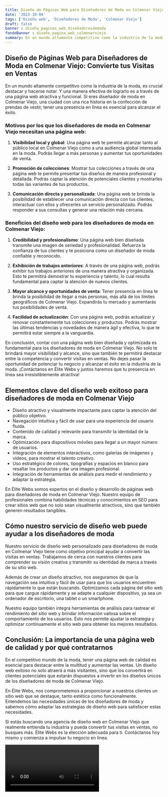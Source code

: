 ```yaml
---
title: Diseño de Páginas Web para Diseñadores de Moda en Colmenar Viejo
date: '2023-10-04'
tags: ['Diseño web', 'Diseñadores de Moda', 'Colmenar Viejo']
draft: false
banner : diseño_paginas_web_diseñadoresdemoda
fondoBanner : diseño_pagina_web_colmenarviejo
summary: En un mundo altamente competitivo como la industria de la moda, es crucial destacar y hacerse notar. Y una manera efectiva de lograrlo es a través de una página web atractiva y funcional. Si eres diseñador de moda en Colmenar Viejo, una ciudad con una rica historia en la confección de prendas de vestir, tener una presencia en línea es esencial para alcanzar el éxito.
---
```


## **Diseño de Páginas Web para Diseñadores de Moda en Colmenar Viejo: Convierte tus Visitas en Ventas**

En un mundo altamente competitivo como la industria de la moda, es crucial destacar y hacerse notar. Y una manera efectiva de lograrlo es a través de una página web atractiva y funcional. Si eres diseñador de moda en Colmenar Viejo, una ciudad con una rica historia en la confección de prendas de vestir, tener una presencia en línea es esencial para alcanzar el éxito.

### **Motivos por los que los diseñadores de moda en Colmenar Viejo necesitan una página web:**

1. **Visibilidad local y global**: Una página web te permite alcanzar tanto al público local en Colmenar Viejo como a una audiencia global interesada en la moda. Podrás llegar a más personas y aumentar tus oportunidades de venta.

2. **Promoción de colecciones**: Mostrar tus colecciones a través de una página web te permite presentar tus diseños de manera profesional y detallada. Podrás captar la atención de potenciales clientes y mostrarles todas las variantes de tus productos.

3. **Comunicación directa y personalizada**: Una página web te brinda la posibilidad de establecer una comunicación directa con tus clientes, interactuar con ellos y ofrecerles un servicio personalizado. Podrás responder a sus consultas y generar una relación más cercana.

### **Beneficios del diseño web para los diseñadores de moda en Colmenar Viejo:**

1. **Credibilidad y profesionalismo**: Una página web bien diseñada transmite una imagen de seriedad y profesionalidad. Refuerza la confianza de tus clientes y te posiciona como un diseñador de moda confiable y reconocido.

2. **Exhibición de trabajos anteriores**: A través de una página web, podrás exhibir tus trabajos anteriores de una manera atractiva y organizada. Esto te permitirá demostrar tu experiencia y talento, lo cual resulta fundamental para captar la atención de nuevos clientes.

3. **Mayor alcance y oportunidades de venta**: Tener presencia en línea te brinda la posibilidad de llegar a más personas, más allá de los límites geográficos de Colmenar Viejo. Expandirás tu mercado y aumentarás tus posibilidades de venta.

4. **Facilidad de actualización**: Con una página web, podrás actualizar y renovar constantemente tus colecciones y productos. Podrás mostrar las últimas tendencias y novedades de manera ágil y efectiva, lo que te permitirá estar siempre a la vanguardia.

En conclusión, contar con una página web bien diseñada y optimizada es fundamental para los diseñadores de moda en Colmenar Viejo. No solo te brindará mayor visibilidad y alcance, sino que también te permitirá destacar entre la competencia y convertir visitas en ventas. No dejes pasar la oportunidad de potenciar tu negocio y alcanzar el éxito en la industria de la moda. ¡Contáctanos en Élite Webs y juntos haremos que tu presencia en línea sea irresistiblemente atractiva!

<GifSeo />

<Cta />

## Elementos clave del diseño web exitoso para diseñadores de moda en Colmenar Viejo

- Diseño atractivo y visualmente impactante para captar la atención del público objetivo.
- Navegación intuitiva y fácil de usar para una experiencia del usuario fluida.
- Contenido de calidad y relevante para transmitir la identidad de la marca.
- Optimización para dispositivos móviles para llegar a un mayor número de usuarios.
- Integración de elementos interactivos, como galerías de imágenes y videos, para mostrar el talento creativo.
- Uso estratégico de colores, tipografías y espacios en blanco para resaltar los productos y dar una imagen profesional.
- Integración de herramientas de análisis para medir el rendimiento y adaptar la estrategia.

En Élite Webs somos expertos en el diseño y desarrollo de páginas web para diseñadores de moda en Colmenar Viejo. Nuestro equipo de profesionales combina habilidades técnicas y conocimientos en SEO para crear sitios web que no solo sean visualmente atractivos, sino que también generen resultados tangibles.

## Cómo nuestro servicio de diseño web puede ayudar a los diseñadores de moda

Nuestro servicio de diseño web personalizado para diseñadores de moda en Colmenar Viejo tiene como objetivo principal ayudar a convertir las visitas en ventas. Trabajamos de cerca con nuestros clientes para comprender su visión creativa y transmitir su identidad de marca a través de su sitio web.

Además de crear un diseño atractivo, nos aseguramos de que la navegación sea intuitiva y fácil de usar para que los usuarios encuentren rápidamente lo que están buscando. Optimizamos cada página del sitio web para que cargue rápidamente y se adapte a cualquier dispositivo, ya sea un ordenador de escritorio, una tablet o un smartphone.

Nuestro equipo también integra herramientas de análisis para rastrear el rendimiento del sitio web y brindar información valiosa sobre el comportamiento de los usuarios. Esto nos permite ajustar la estrategia y optimizar continuamente el sitio web para obtener los mejores resultados.

## Conclusión: La importancia de una página web de calidad y por qué contratarnos

En el competitivo mundo de la moda, tener una página web de calidad es esencial para destacar entre la multitud y aumentar las ventas. Un diseño web exitoso no solo atraerá a más visitantes, sino que los convertirá en clientes potenciales que estarán dispuestos a invertir en los diseños únicos de los diseñadores de moda de Colmenar Viejo.

En Élite Webs, nos comprometemos a proporcionar a nuestros clientes un sitio web que se destaque, tanto estética como funcionalmente. Entendemos las necesidades únicas de los diseñadores de moda y sabemos cómo adaptar las estrategias de diseño web para satisfacer estas necesidades.

Si estás buscando una agencia de diseño web en Colmenar Viejo que realmente entienda tu industria y pueda convertir tus visitas en ventas, no busques más. Élite Webs es la elección adecuada para ti. Contáctanos hoy mismo y comienza a impulsar tu negocio en línea.

<Video />

<CtaBot job='Diseñadores de Moda' city='Colmenar Viejo'/>

<Gmaps query='Colmenar Viejo+españa+maps' />
